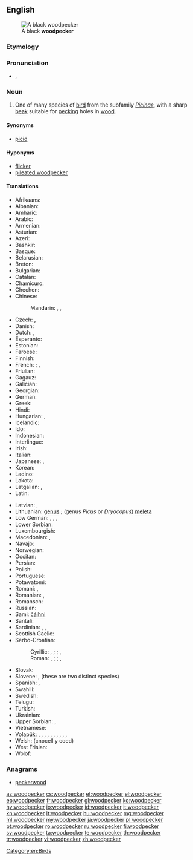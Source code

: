 ==English==
[[File:BlackWoods.jpg|thumb|A black '''woodpecker''']]

===Etymology===
{{compound|wood|pecker}}

===Pronunciation===
* {{a|US}} {{enPR|wo͝odʹpĕkûr}}, {{IPA|/ˈwʊd.pɛ.kɚ/}}

===Noun===
{{wikipedia}}
{{en-noun}}

# One of many species of [[bird]] from the subfamily ''[[Picinae]]'', with a sharp [[beak]] suitable for [[peck]]ing holes in [[wood]].

====Synonyms====
* [[picid]]

====Hyponyms====
* [[flicker]]
* [[pileated woodpecker]]

====Translations====
{{trans-top|bird in Picinae}}
* Afrikaans: {{t|af|houtkapper}}
* Albanian: {{t|sq|qukapikorët}}
* Amharic: {{t|am|ግንደ ቆርቁር|tr=gəndä qorqur|sc=Ethi}}
* Arabic: {{t|ar|نقار الخشب|m|tr=naqār al-xašab|sc=Arab}}
* Armenian: {{t|hy|փայտփորիկ|tr=p'aytp'orik}}
* Asturian: {{t|ast|picatueru|m}}
* Azeri: {{t+|az|ağacdələn}}
* Bashkir: {{t|ba|тумыртҡа|tr=tumïrtqa|sc=Cyrl}}
* Basque: {{t|eu|piziformeak}}
* Belarusian: {{t|be|дзяцел|m|tr=dzjácjel}}
* Breton: {{t|br|speged}}
* Bulgarian: {{t+|bg|кълвач|tr=kǎlváč}}
* Catalan: {{t|ca|picot|m}}
* Chamicuro: {{t|ccc|me'na}}
* Chechen: {{t|ce|хенакIур}}
* Chinese:
*: Mandarin: {{t+|cmn|鴷|tr=liè}}, {{t|cmn|啄木鳥|sc=Hani}}, {{t+|cmn|啄木鸟|tr=zhuómùniǎo|sc=Hani}}
* Czech: {{t|cs|datel|m}}, {{t|cs|strakapoud|m}}
* Danish: {{t+|da|spætte}}
* Dutch: {{t+|nl|specht|m}}, {{t|nl|groene specht|m}}
* Esperanto: {{t|eo|pego}}
* Estonian: {{t+|et|rähn}}
* Faroese: {{t|fo|spæta}}
* Finnish: {{t+|fi|tikka}}
* French: {{t+|fr|pic|m}}; {{gloss|green woodpecker}} {{t+|fr|pic-vert|m}}, {{t+|fr|pivert|m}}
* Friulian: {{t|fur|pic}}
* Gagauz: {{t|gag|aaçkakan}}
* Galician: {{t|gl|pica pau|m}}
* Georgian: {{t|ka|კოდალა|tr=kodala|sc=Geor}}
* German: {{t+|de|Specht|m}}
* Greek: {{t+|el|δρυοκολάπτης|m}}
* Hindi: {{t|hi|हुदहुद|m|tr=hudahuda|sc=Deva}}
* Hungarian: {{t+|hu|harkály}}, {{t+|hu|fakopáncs}}
* Icelandic: {{t+|is|spæta}}
* Ido: {{t+|io|pego}}
* Indonesian: {{t+|id|burung pelatuk}}
* Interlingue: {{t|ie|pico}}
* Irish: {{t|ga|cnagaire}}
* Italian: {{t+|it|picchio|m}}
* Japanese: {{t+|ja|啄木鳥|tr=きつつき, kitsutsuki|sc=Jpan}}, {{t+|ja|キツツキ|tr=kitsutsuki|sc=Jpan}}
* Korean: {{t+|ko|딱따구리|tr=ttakdaguri|sc=Kore}}
* Ladino: {{t|lad|becalen|sc=Latn}}
* Lakota: {{t|lkt|čhaŋkátotola}}
* Latgalian: {{qualifier|genus ''[[Dendrocopos]]''}} {{t|ltg|dzeņs}}, {{qualifier|genus [[Picus]] or [[Dryocopus]]}} {{t|ltg|dzylna|f}}
* Latin: {{t|la|picus|m}}
{{trans-mid}}
* Latvian: {{qualifier|genus ''Dendrocopos''}} {{t+|lv|dzenis|m}}, {{qualifier|genus ''Picus'' or ''Dryocopus''}} {{t|lv|dzilna|f}}
* Lithuanian: {{qualifier|genus ''Dendrocopos''}} [[genus]] {{g|m}} ; (genus ''Picus'' or ''Dryocopus'') [[meleta]] {{g|f}}
* Low German: {{t|nds|holthacker|m}}, {{t|nds|boomhacker|m}}, {{t|nds|boombicker|m}}, {{t|nds|boomlöper|m}}
* Lower Sorbian: {{t|dsb|źiśelc}}
* Luxembourgish: {{t|lb|Spiecht|m}}
* Macedonian: {{t|mk|клукајдрвец|m|tr=klukájdrvec}}, {{t|mk|детел|m|tr=détel|sc=Cyrl}}
* Navajo: {{t|nv|tsin yiłkaałii}}
* Norwegian: {{t|no|hakkespett|m}}
* Occitan: {{t|oc|picot|m}}
* Persian: {{t+|fa|دارکوب|tr=dârkub}}
* Polish: {{t+|pl|dzięcioł}}
* Portuguese: {{t+|pt|pica-pau|m}}
* Potawatomi: {{t|pot|babasé}}
* Romani: {{t|rom|chuplitari|m}}, {{t|rom|chuplitarka|f}}
* Romanian: {{t+|ro|ghionoaie}}, {{t+|ro|ciocănitoare}}
* Romansch: {{t|rm|pitgalain}}
* Russian: {{t+|ru|дятел|m|tr=djátel}}
* Sami: [[čáihni]]
* Santali: {{t|sat|ᱮᱨᱮ|tr=ere|sc=Olck}}
* Sardinian: {{t|sc|biccalinna|f}}, {{t|sc|biccamuru|m}}, {{t|sc|biccamatta|f}}
* Scottish Gaelic: {{t|gd|snagan-daraich|m}}
* Serbo-Croatian:
*: Cyrillic: {{t|sh|детлић|m|sc=Cyrl}} {{qualifier|Ekavian}}, {{t|sh|дјетлић|m}} {{qualifier|Ijekavian}}; {{t|sh|жуна|f}}; {{t|sh|детао|n}} {{qualifier|Ekavian}}, {{t|sh|дјетао|n}} {{qualifier|Ijekavian}}
*: Roman: {{t|sh|detlić|m}} {{qualifier|Ekavian}}, {{t+|sh|djetlić|m}} {{qualifier|Ijekavian}}; {{t|sh|žuna|f}}; {{t|sh|detao|n}} {{qualifier|Ekavian}}, {{t+|sh|djetao|n}} {{qualifier|Ijekavian}}
* Slovak: {{t|sk|ďateľ|m}}
* Slovene: {{t|sl|detel|m}}, {{t+|sl|žolna|f}} (these are two distinct species)
* Spanish: {{t+|es|pájaro carpintero|m}}, {{t+|es|pito|m}}
* Swahili: {{t|sw|kigong'ota}}
* Swedish: {{t+|sv|hackspett}}
* Telugu: {{t+|te|వడ్రంగిపిట్ట|tr=vaDraMgipiTTa}}
* Turkish: {{t+|tr|ağaçkakan}}
* Ukrainian: {{t+|uk|дятел|m|tr=djátel}}
* Upper Sorbian: {{t|hsb|dypornak}}, {{t|hsb|dypak}}
* Vietnamese: {{t|vi|chim gõ kiến}}
* Volapük: {{qualifier|♂♀}} {{t+|vo|pikit}}, {{qualifier|♂}} {{t|vo|hipikit}}, {{qualifier|♀}} {{t|vo|jipikit}}, {{qualifier|♂♀offspring}} {{t|vo|pikitül}}, {{qualifier|♂ offspring}} {{t|vo|hipikitül}}, {{qualifier|♀ offspring}} {{t|vo|jipikitül}}, {{qualifier|black ♂♀}} {{t+|vo|blägapikit}}, {{qualifier|green ♂♀}} {{t|vo|grünapikit}}, {{qualifier|green ♂♀}} {{t|vo|pikit grünik}}, {{qualifier|spotted ♂♀}} {{t|vo|vielapikit}}, {{qualifier|older term}} {{t|vo|pigit}}
* Welsh: {{t|cy|cnocell}} (cnocell y coed)
* West Frisian: {{t|fy|spjocht}}
* Wolof: {{t|wo|ngorkaan|alt=ngorkaan li}}
{{trans-bottom}}

===Anagrams===
* [[peckerwood#English|peckerwood]]

[[Category:en:Birds]]

[[az:woodpecker]]
[[cs:woodpecker]]
[[et:woodpecker]]
[[el:woodpecker]]
[[eo:woodpecker]]
[[fr:woodpecker]]
[[gl:woodpecker]]
[[ko:woodpecker]]
[[hy:woodpecker]]
[[io:woodpecker]]
[[id:woodpecker]]
[[it:woodpecker]]
[[kn:woodpecker]]
[[lt:woodpecker]]
[[hu:woodpecker]]
[[mg:woodpecker]]
[[ml:woodpecker]]
[[my:woodpecker]]
[[ja:woodpecker]]
[[pl:woodpecker]]
[[pt:woodpecker]]
[[ro:woodpecker]]
[[ru:woodpecker]]
[[fi:woodpecker]]
[[sv:woodpecker]]
[[ta:woodpecker]]
[[te:woodpecker]]
[[th:woodpecker]]
[[tr:woodpecker]]
[[vi:woodpecker]]
[[zh:woodpecker]]